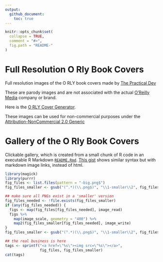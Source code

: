 ```yaml
---
output:
  github_document:
    toc: true
---
```


<!-- README.md is generated from README.Rmd. Please edit that file -->

```r
knitr::opts_chunk$set(
  collapse = TRUE,
  comment = "#>",
  fig.path = "README-"
)
```

# Full Resolution O Rly Book Covers
Full resolution images of the O RLY book covers made by [The Practical Dev](http://twitter.com/thepracticaldev)

These are parody images and are not associated with the actual [O'Reilly Media](http://www.oreilly.com/) company or brand.

Here is the [O RLY Cover Generator](http://dev.to/rly).

These images can be used for non-commercial purposes under the [Attribution-NonCommercial 2.0 Generic](https://creativecommons.org/licenses/by-nc/2.0/)

# Gallery of the O Rly Book Covers

Clickable gallery, which is created from a small chunk of R code in an executable R Markdown [`README.Rmd`](README.Rmd). [This gist](https://gist.github.com/jennybc/0239f65633e09df7e5f4) shows similar syntax but with markdown image links, instead of html.

```r
library(magick)
library(purrr)
fig_files <- list.files(pattern = "-big.png$")
fig_files_smaller <- gsub("(^.*)(\\.png$)", "\\1-smaller\\2", fig_files)

## make sure all PNGs exist in a 'smaller' version
fig_files_needed <- !file.exists(fig_files_smaller)
if (any(fig_files_needed)) {
  figs <- map(fig_files[fig_files_needed], image_read)
  figs %>% 
    map(image_scale, geometry = "400") %>% 
    map2(fig_files_smaller[fig_files_needed], image_write)
}
fig_files_smaller <- gsub("(^.*)(\\.png$)", "\\1-smaller\\2", fig_files)  
```

```r
## the real business is here
tags <- sprintf("<a href=\"%s\"><img src=\"%s\"></a>",
                fig_files, fig_files_smaller)
cat(tags)
```

